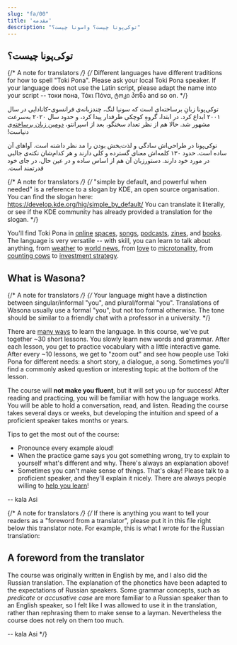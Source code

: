 ```yaml
---
slug: "fa/00"
title: 'مقدمه'
description: "توکی‌پونا چیست؟ واسونا چیست؟"
---
```


## توکی‌پونا چیست؟

{/* A note for translators */}
{/*
  Different languages have different traditions for how to spell "Toki Pona".
  Please ask your local Toki Pona speaker.
  If your language does not use the Latin script, please adapt the name
  into your script -- токи пона, Τόκι Πόνα, ტოკი პონა and so on.
*/}

توکی‌پونا زبانِ برساخته‌ای است که سونیا لنگ، چندزبانه‌ی فرانسوی-کانادایی در سال ۲۰۰۱ ابداع کرد. در ابتدا، گروهِ کوچکی طرفدار پیدا کرد، و حدود سال ۲۰۲۰ به‌سرعت مشهور شد. حالا هم از نظر تعداد سخنگو، بعد از اسپرانتو، [دومین زبان برساخته](https://tokipona.org/conlang_communities)‌ی دنیاست!‏

توکی‌پونا در طراحی‌اش سادگی و لذت‌بخش بودن را مد نظر داشته است. آواهای آن ساده است. حدود ۱۳۰ کلمه‌اش معنای گسترده و کلی دارند و هر کدام‌شان نکته‌ی جالبی در مورد خود دارند. دستورزبان آن هم از اساس ساده و در عین حال، در جای خود قدرتمند است.‏

{/* A note for translators */}
{/*
  "simple by default, and powerful when needed" is a reference
  to a slogan by KDE, an open source organisation.
  You can find the slogan here: https://develop.kde.org/hig/simple_by_default/
  You can translate it literally, or see if the KDE community
  has already provided a translation for the slogan.
*/}

You'll find Toki Pona in [online](https://discord.gg/ChC6qtVsSE) [spaces](https://discord.gg/6zkugJFU4x), [songs](https://www.youtube.com/playlist?list=PLeCE5N29ioyUbj_lvYm9IdGJnE2HPacVv), [podcasts](https://www.youtube.com/playlist?list=PLjOmpMyMxd8Qs2mAXcLk817tQy_AQj09u), [zines](https://liputenpo.org/), and [books](https://tokipona.org/). The language is very versatile -- with skill, you can learn to talk about anything, from [weather](https://www.youtube.com/watch?v=J4fCq1aEAxA) to [world news](https://www.youtube.com/watch?v=ljZfGt7PDxk), from [love](https://www.youtube.com/watch?v=rr3ufODuIts) to [microtonality](https://www.youtube.com/watch?v=fedFQIHREMo), from [counting cows](https://www.youtube.com/watch?v=xxClPfZDn-E) to [investment strategy](https://www.youtube.com/watch?v=JIOT3bRzAGI).

## What is Wasona?

{/* A note for translators */}
{/*
  Your language might have a distinction between
  singular/informal "you", and plural/formal "you".
  Translations of Wasona usually use a formal "you",
  but not too formal otherwise. The tone should be similar
  to a friendly chat with a professor in a university.
*/}

There are [many ways](/fa/other-courses/) to learn the language. In this course, we've put together ~30 short lessons. You slowly learn new words and grammar. After each lesson, you get to practice vocabulary with a little interactive game. After every ~10 lessons, we get to "zoom out" and see how people use Toki Pona for different needs: a short story, a dialogue, a song. Sometimes you'll find a commonly asked question or interesting topic at the bottom of the lesson.

The course will **not make you fluent**, but it will set you up for success! After reading and practicing, you will be familiar with how the language works. You will be able to hold a conversation, read, and listen. Reading the course takes several days or weeks, but developing the intuition and speed of a proficient speaker takes months or years.

Tips to get the most out of the course:
* Pronounce every example aloud!
* When the practice game says you got something wrong, try to explain to yourself what's different and why. There's always an explanation above!
* Sometimes you can't make sense of things. That's okay! Please talk to a proficient speaker, and they'll explain it nicely. There are always people willing to [help you learn](https://discord.gg/ChC6qtVsSE)!

-- kala Asi

{/* A note for translators */}
{/*
  If there is anything you want to tell your readers as
  a "foreword from a translator", please put it in this file
  right below this translator note. For example, this is
  what I wrote for the Russian translation:

## A foreword from the translator

The course was originally written in English by me, and I also did the Russian translation. The explanation of the phonetics have been adapted to the expectations of Russian speakers. Some grammar concepts, such as *predicate* or *accusative case* are more familiar to a Russian speaker than to an English speaker, so I felt like I was allowed to use it in the translation, rather than rephrasing them to make sense to a layman. Nevertheless the course does not rely on them too much.

-- kala Asi
*/}
